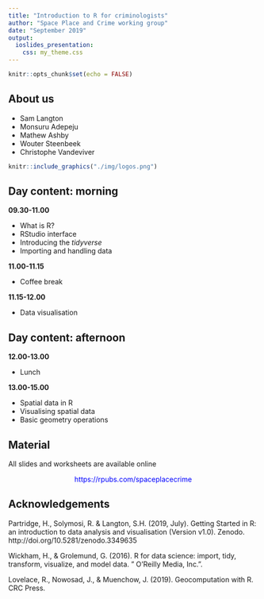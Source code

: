 ```yaml
---
title: "Introduction to R for criminologists"
author: "Space Place and Crime working group"
date: "September 2019"
output:
  ioslides_presentation:
    css: my_theme.css
---
```


```r
knitr::opts_chunk$set(echo = FALSE)
```

## About us

- Sam Langton
- Monsuru Adepeju
- Mathew Ashby
- Wouter Steenbeek
- Christophe Vandeviver


```r
knitr::include_graphics("./img/logos.png")
```


## Day content: morning

**09.30-11.00** 
  
- What is R?  
- RStudio interface  
- Introducing the _tidyverse_  
- Importing and handling data  

**11.00-11.15**  
  
- Coffee break  

**11.15-12.00**
  
- Data visualisation  

## Day content: afternoon

**12.00-13.00**  
  
- Lunch  

**13.00-15.00** 
  
- Spatial data in R
- Visualising spatial data
- Basic geometry operations

## Material

All slides and worksheets are available online

<center>
<font color = "blue">
https://rpubs.com/spaceplacecrime
</font>
</center>

## Acknowledgements

Partridge, H., Solymosi, R. & Langton, S.H. (2019, July). Getting Started in R: an introduction to data analysis and visualisation (Version v1.0). Zenodo. http://doi.org/10.5281/zenodo.3349635

Wickham, H., & Grolemund, G. (2016). R for data science: import, tidy, transform, visualize, and model data. " O'Reilly Media, Inc.".

Lovelace, R., Nowosad, J., & Muenchow, J. (2019). Geocomputation with R. CRC Press.

